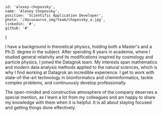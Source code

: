 <!-- markdownlint-disable first-line-h1 -->


    id: 'alexey-chopovsky',
    name: 'Alexey Chopovsky',
    position: 'Scientific Application Developer',
    photo: '/docusaurus_img/team/chopovsky_a.jpg',
    linkedin: '#',
    github: '#'
}

<Card meta={meta}>

I have a background in theoretical physics, holding both a Master's and a Ph.D. degree in the subject. After spending 8 years in academia, where I studied general relativity and its modifications inspired by cosmology and particle physics, I joined the Datagrok team. My interests span mathematics and modern data analysis methods applied to the natural sciences, which is why I find working at Datagrok an incredible experience. I get to work with state-of-the-art technology in bioinformatics and cheminformatics, tackle complex problems, and continuously develop professionally.

The open-minded and constructive atmosphere of the company deserves a special mention, as I learn a lot from my colleagues and am happy to share my knowledge with them when it is helpful. It is all about staying focused and getting things done effectively.

</Card>
